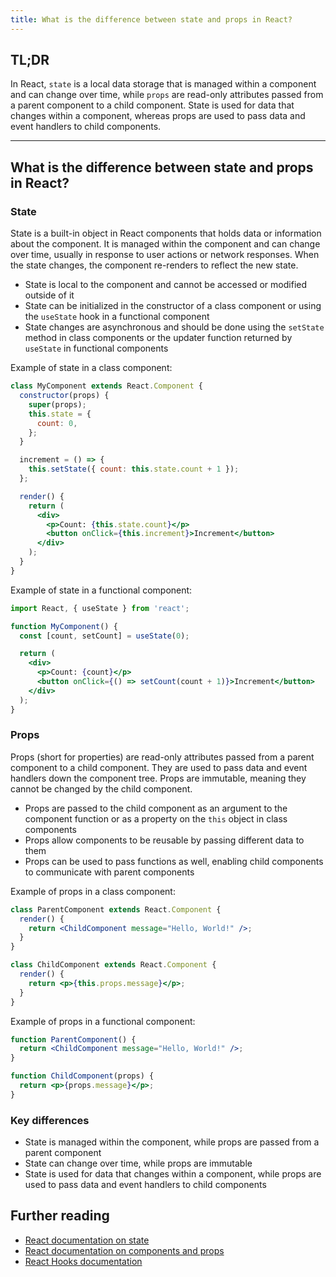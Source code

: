 ```yaml
---
title: What is the difference between state and props in React?
---
```


## TL;DR

In React, `state` is a local data storage that is managed within a component and can change over time, while `props` are read-only attributes passed from a parent component to a child component. State is used for data that changes within a component, whereas props are used to pass data and event handlers to child components.

---

## What is the difference between state and props in React?

### State

State is a built-in object in React components that holds data or information about the component. It is managed within the component and can change over time, usually in response to user actions or network responses. When the state changes, the component re-renders to reflect the new state.

- State is local to the component and cannot be accessed or modified outside of it
- State can be initialized in the constructor of a class component or using the `useState` hook in a functional component
- State changes are asynchronous and should be done using the `setState` method in class components or the updater function returned by `useState` in functional components

Example of state in a class component:

```jsx
class MyComponent extends React.Component {
  constructor(props) {
    super(props);
    this.state = {
      count: 0,
    };
  }

  increment = () => {
    this.setState({ count: this.state.count + 1 });
  };

  render() {
    return (
      <div>
        <p>Count: {this.state.count}</p>
        <button onClick={this.increment}>Increment</button>
      </div>
    );
  }
}
```

Example of state in a functional component:

```jsx
import React, { useState } from 'react';

function MyComponent() {
  const [count, setCount] = useState(0);

  return (
    <div>
      <p>Count: {count}</p>
      <button onClick={() => setCount(count + 1)}>Increment</button>
    </div>
  );
}
```

### Props

Props (short for properties) are read-only attributes passed from a parent component to a child component. They are used to pass data and event handlers down the component tree. Props are immutable, meaning they cannot be changed by the child component.

- Props are passed to the child component as an argument to the component function or as a property on the `this` object in class components
- Props allow components to be reusable by passing different data to them
- Props can be used to pass functions as well, enabling child components to communicate with parent components

Example of props in a class component:

```jsx
class ParentComponent extends React.Component {
  render() {
    return <ChildComponent message="Hello, World!" />;
  }
}

class ChildComponent extends React.Component {
  render() {
    return <p>{this.props.message}</p>;
  }
}
```

Example of props in a functional component:

```jsx
function ParentComponent() {
  return <ChildComponent message="Hello, World!" />;
}

function ChildComponent(props) {
  return <p>{props.message}</p>;
}
```

### Key differences

- State is managed within the component, while props are passed from a parent component
- State can change over time, while props are immutable
- State is used for data that changes within a component, while props are used to pass data and event handlers to child components

## Further reading

- [React documentation on state](https://react.dev/learn/state-a-components-memory)
- [React documentation on components and props](https://react.dev/learn/passing-props-to-a-component)
- [React Hooks documentation](https://react.dev/reference/react/hooks)
